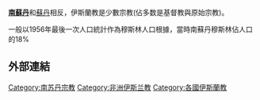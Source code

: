 '''[[南蘇丹|南蘇丹]]'''和[[蘇丹|蘇丹]]相反，伊斯蘭教是少數宗教(佔多数是基督教與原始宗教)。

一般以1956年最後一次人口統計作為穆斯林人口根據，當時南蘇丹穆斯林佔人口的18%

== 外部連結 ==
{{非洲题目|伊斯蘭教}}

[[Category:南苏丹宗教|Category:南苏丹宗教]]
[[Category:非洲伊斯兰教|Category:非洲伊斯兰教]]
[[Category:各國伊斯蘭教|Category:各國伊斯蘭教]]


{{Islam-stub}}